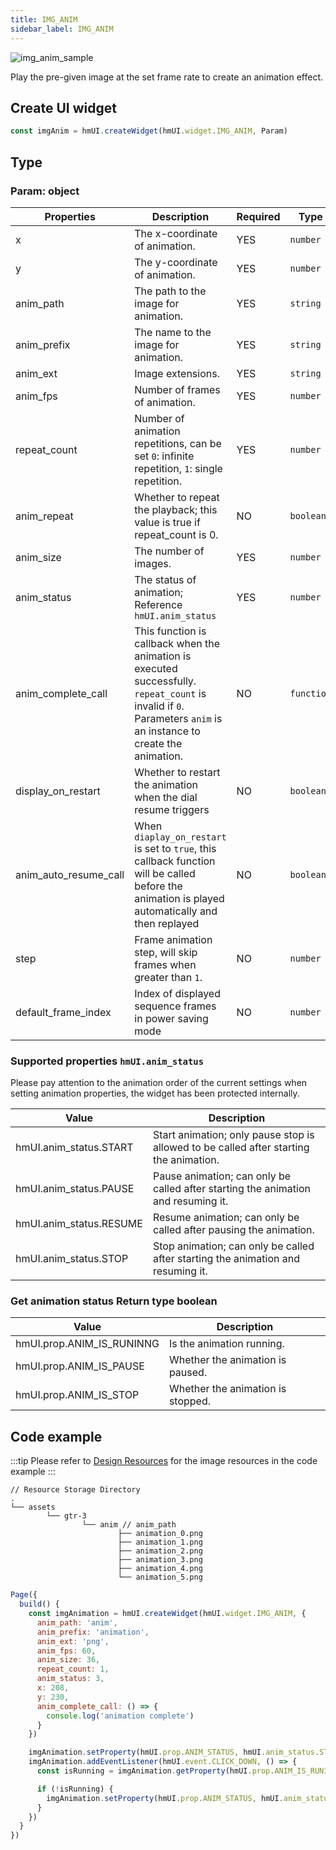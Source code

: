 ```yaml
---
title: IMG_ANIM
sidebar_label: IMG_ANIM
---
```


![img_anim_sample](/img/api/img_anim_sample.gif)

Play the pre-given image at the set frame rate to create an animation effect.

## Create UI widget

```js
const imgAnim = hmUI.createWidget(hmUI.widget.IMG_ANIM, Param)
```

## Type

### Param: object

| Properties            | Description                                                                                                                                                        | Required | Type       |
| --------------------- | ------------------------------------------------------------------------------------------------------------------------------------------------------------------ | -------- | ---------- |
| x                     | The x-coordinate of animation.                                                                                                                                     | YES      | `number`   |
| y                     | The y-coordinate of animation.                                                                                                                                     | YES      | `number`   |
| anim_path             | The path to the image for animation.                                                                                                                               | YES      | `string`   |
| anim_prefix           | The name to the image for animation.                                                                                                                               | YES      | `string`   |
| anim_ext              | Image extensions.                                                                                                                                                  | YES      | `string`   |
| anim_fps              | Number of frames of animation.                                                                                                                                     | YES      | `number`   |
| repeat_count          | Number of animation repetitions, can be set `0`: infinite repetition, `1`: single repetition.                                                                      | YES      | `number`   |
| anim_repeat           | Whether to repeat the playback; this value is true if repeat_count is 0.                                                                                           | NO       | `boolean`  |
| anim_size             | The number of images.                                                                                                                                              | YES      | `number`   |
| anim_status           | The status of animation; Reference `hmUI.anim_status`                                                                                                              | YES      | `number`   |
| anim_complete_call    | This function is callback when the animation is executed successfully. `repeat_count` is invalid if `0`. Parameters `anim` is an instance to create the animation. | NO       | `function` |
| display_on_restart    | Whether to restart the animation when the dial resume triggers                                                                                                     | NO       | `boolean`  |
| anim_auto_resume_call | When `diaplay_on_restart` is set to `true`, this callback function will be called before the animation is played automatically and then replayed                   | NO       | `boolean`  |
| step                  | Frame animation step, will skip frames when greater than `1`.                                                                                                      | NO       | `number`   |
| default_frame_index   | Index of displayed sequence frames in power saving mode                                                                                                            | NO       | `number`   |

### Supported properties `hmUI.anim_status`

Please pay attention to the animation order of the current settings when setting animation properties, the widget has been protected internally.

| Value                   | Description                                                                            |
| ----------------------- | -------------------------------------------------------------------------------------- |
| hmUI.anim_status.START  | Start animation; only pause stop is allowed to be called after starting the animation. |
| hmUI.anim_status.PAUSE  | Pause animation; can only be called after starting the animation and resuming it.      |
| hmUI.anim_status.RESUME | Resume animation; can only be called after pausing the animation.                      |
| hmUI.anim_status.STOP   | Stop animation; can only be called after starting the animation and resuming it.       |

### Get animation status Return type boolean

| Value                     | Description                       |
| ------------------------- | --------------------------------- |
| hmUI.prop.ANIM_IS_RUNINNG | Is the animation running.         |
| hmUI.prop.ANIM_IS_PAUSE   | Whether the animation is paused.  |
| hmUI.prop.ANIM_IS_STOP    | Whether the animation is stopped. |

## Code example

:::tip
Please refer to [Design Resources](../../../related-resources/design-resources.mdx) for the image resources in the code example
:::

```tree
// Resource Storage Directory
.
└── assets
        └── gtr-3
                └── anim // anim_path
                        ├── animation_0.png
                        ├── animation_1.png
                        ├── animation_2.png
                        ├── animation_3.png
                        ├── animation_4.png
                        └── animation_5.png
```

```js
Page({
  build() {
    const imgAnimation = hmUI.createWidget(hmUI.widget.IMG_ANIM, {
      anim_path: 'anim',
      anim_prefix: 'animation',
      anim_ext: 'png',
      anim_fps: 60,
      anim_size: 36,
      repeat_count: 1,
      anim_status: 3,
      x: 208,
      y: 230,
      anim_complete_call: () => {
        console.log('animation complete')
      }
    })

    imgAnimation.setProperty(hmUI.prop.ANIM_STATUS, hmUI.anim_status.START)
    imgAnimation.addEventListener(hmUI.event.CLICK_DOWN, () => {
      const isRunning = imgAnimation.getProperty(hmUI.prop.ANIM_IS_RUNINNG)

      if (!isRunning) {
        imgAnimation.setProperty(hmUI.prop.ANIM_STATUS, hmUI.anim_status.START)
      }
    })
  }
})
```
